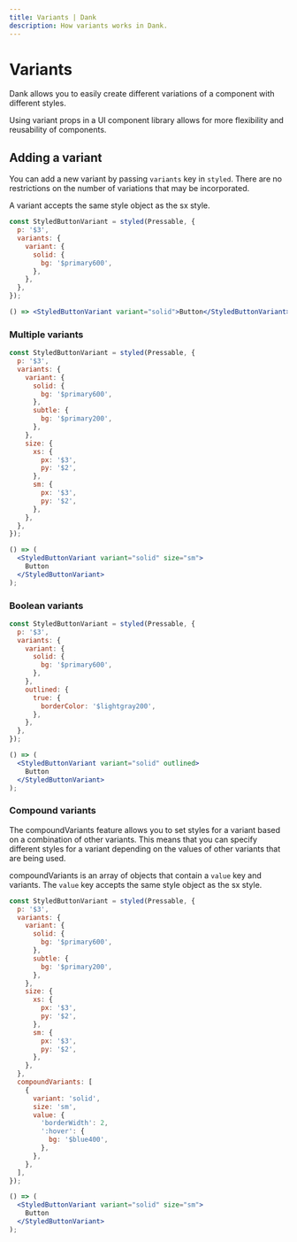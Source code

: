 ```yaml
---
title: Variants | Dank
description: How variants works in Dank.
---
```



<Meta title="api/Variants" />

# Variants

Dank allows you to easily create different variations of a component with different styles.

Using variant props in a UI component library allows for more flexibility and reusability of components.

## Adding a variant

You can add a new variant by passing `variants` key in `styled`. There are no restrictions on the number of variations that may be incorporated.

A variant accepts the same style object as the sx style.

```jsx
const StyledButtonVariant = styled(Pressable, {
  p: '$3',
  variants: {
    variant: {
      solid: {
        bg: '$primary600',
      },
    },
  },
});

() => <StyledButtonVariant variant="solid">Button</StyledButtonVariant>;
```

### Multiple variants

```jsx
const StyledButtonVariant = styled(Pressable, {
  p: '$3',
  variants: {
    variant: {
      solid: {
        bg: '$primary600',
      },
      subtle: {
        bg: '$primary200',
      },
    },
    size: {
      xs: {
        px: '$3',
        py: '$2',
      },
      sm: {
        px: '$3',
        py: '$2',
      },
    },
  },
});

() => (
  <StyledButtonVariant variant="solid" size="sm">
    Button
  </StyledButtonVariant>
);
```

### Boolean variants

```jsx
const StyledButtonVariant = styled(Pressable, {
  p: '$3',
  variants: {
    variant: {
      solid: {
        bg: '$primary600',
      },
    },
    outlined: {
      true: {
        borderColor: '$lightgray200',
      },
    },
  },
});

() => (
  <StyledButtonVariant variant="solid" outlined>
    Button
  </StyledButtonVariant>
);
```

### Compound variants

The compoundVariants feature allows you to set styles for a variant based on a combination of other variants. This means that you can specify different styles for a variant depending on the values of other variants that are being used.

compoundVariants is an array of objects that contain a `value` key and variants. The `value` key accepts the same style object as the sx style.

```jsx
const StyledButtonVariant = styled(Pressable, {
  p: '$3',
  variants: {
    variant: {
      solid: {
        bg: '$primary600',
      },
      subtle: {
        bg: '$primary200',
      },
    },
    size: {
      xs: {
        px: '$3',
        py: '$2',
      },
      sm: {
        px: '$3',
        py: '$2',
      },
    },
  },
  compoundVariants: [
    {
      variant: 'solid',
      size: 'sm',
      value: {
        'borderWidth': 2,
        ':hover': {
          bg: '$blue400',
        },
      },
    },
  ],
});

() => (
  <StyledButtonVariant variant="solid" size="sm">
    Button
  </StyledButtonVariant>
);
```
